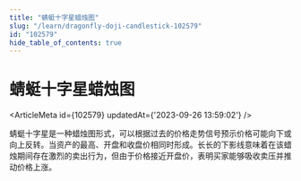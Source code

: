 ```yaml
---
title: "蜻蜓十字星蜡烛图"
slug: "/learn/dragonfly-doji-candlestick-102579"
id: "102579"
hide_table_of_contents: true
---
```



# 蜻蜓十字星蜡烛图

<ArticleMeta id={102579} updatedAt={'2023-09-26 13:59:02'} />
<div className='border-solid border-b border-t-0 my-4 border-[var(--ifm-color-gray-300)]' />

蜻蜓十字星是一种蜡烛图形式，可以根据过去的价格走势信号预示价格可能向下或向上反转。当资产的最高、开盘和收盘价相同时形成。长长的下影线意味着在该蜡烛期间存在激烈的卖出行为，但由于价格接近开盘价，表明买家能够吸收卖压并推动价格上涨。
